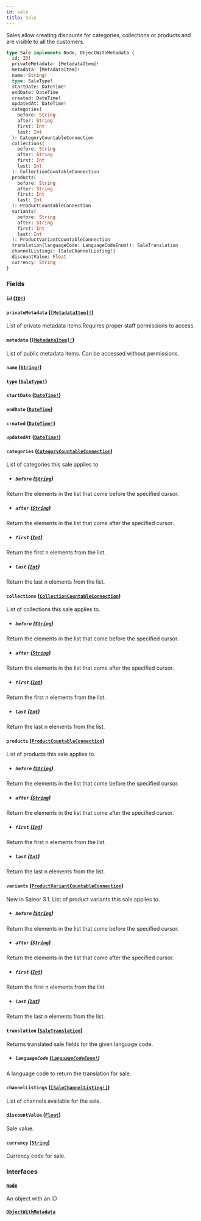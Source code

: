 ```yaml
---
id: sale
title: Sale
---
```


Sales allow creating discounts for categories, collections or products and are visible to all the customers.

```graphql
type Sale implements Node, ObjectWithMetadata {
  id: ID!
  privateMetadata: [MetadataItem]!
  metadata: [MetadataItem]!
  name: String!
  type: SaleType!
  startDate: DateTime!
  endDate: DateTime
  created: DateTime!
  updatedAt: DateTime!
  categories(
    before: String
    after: String
    first: Int
    last: Int
  ): CategoryCountableConnection
  collections(
    before: String
    after: String
    first: Int
    last: Int
  ): CollectionCountableConnection
  products(
    before: String
    after: String
    first: Int
    last: Int
  ): ProductCountableConnection
  variants(
    before: String
    after: String
    first: Int
    last: Int
  ): ProductVariantCountableConnection
  translation(languageCode: LanguageCodeEnum!): SaleTranslation
  channelListings: [SaleChannelListing!]
  discountValue: Float
  currency: String
}
```

### Fields

#### `id` ([`ID!`](../../../developer/api-reference/scalars/id))

#### `privateMetadata` ([`[MetadataItem]!`](../../../developer/api-reference/objects/metadata-item))

List of private metadata items.Requires proper staff permissions to access.

#### `metadata` ([`[MetadataItem]!`](../../../developer/api-reference/objects/metadata-item))

List of public metadata items. Can be accessed without permissions.

#### `name` ([`String!`](../../../developer/api-reference/scalars/string))

#### `type` ([`SaleType!`](../../../developer/api-reference/enums/sale-type))

#### `startDate` ([`DateTime!`](../../../developer/api-reference/scalars/date-time))

#### `endDate` ([`DateTime`](../../../developer/api-reference/scalars/date-time))

#### `created` ([`DateTime!`](../../../developer/api-reference/scalars/date-time))

#### `updatedAt` ([`DateTime!`](../../../developer/api-reference/scalars/date-time))

#### `categories` ([`CategoryCountableConnection`](../../../developer/api-reference/objects/category-countable-connection))

List of categories this sale applies to.

- ##### `before` ([`String`](../../../developer/api-reference/scalars/string))

Return the elements in the list that come before the specified cursor.

- ##### `after` ([`String`](../../../developer/api-reference/scalars/string))

Return the elements in the list that come after the specified cursor.

- ##### `first` ([`Int`](../../../developer/api-reference/scalars/int))

Return the first n elements from the list.

- ##### `last` ([`Int`](../../../developer/api-reference/scalars/int))

Return the last n elements from the list.

#### `collections` ([`CollectionCountableConnection`](../../../developer/api-reference/objects/collection-countable-connection))

List of collections this sale applies to.

- ##### `before` ([`String`](../../../developer/api-reference/scalars/string))

Return the elements in the list that come before the specified cursor.

- ##### `after` ([`String`](../../../developer/api-reference/scalars/string))

Return the elements in the list that come after the specified cursor.

- ##### `first` ([`Int`](../../../developer/api-reference/scalars/int))

Return the first n elements from the list.

- ##### `last` ([`Int`](../../../developer/api-reference/scalars/int))

Return the last n elements from the list.

#### `products` ([`ProductCountableConnection`](../../../developer/api-reference/objects/product-countable-connection))

List of products this sale applies to.

- ##### `before` ([`String`](../../../developer/api-reference/scalars/string))

Return the elements in the list that come before the specified cursor.

- ##### `after` ([`String`](../../../developer/api-reference/scalars/string))

Return the elements in the list that come after the specified cursor.

- ##### `first` ([`Int`](../../../developer/api-reference/scalars/int))

Return the first n elements from the list.

- ##### `last` ([`Int`](../../../developer/api-reference/scalars/int))

Return the last n elements from the list.

#### `variants` ([`ProductVariantCountableConnection`](../../../developer/api-reference/objects/product-variant-countable-connection))

New in Saleor 3.1. List of product variants this sale applies to.

- ##### `before` ([`String`](../../../developer/api-reference/scalars/string))

Return the elements in the list that come before the specified cursor.

- ##### `after` ([`String`](../../../developer/api-reference/scalars/string))

Return the elements in the list that come after the specified cursor.

- ##### `first` ([`Int`](../../../developer/api-reference/scalars/int))

Return the first n elements from the list.

- ##### `last` ([`Int`](../../../developer/api-reference/scalars/int))

Return the last n elements from the list.

#### `translation` ([`SaleTranslation`](../../../developer/api-reference/objects/sale-translation))

Returns translated sale fields for the given language code.

- ##### `languageCode` ([`LanguageCodeEnum!`](../../../developer/api-reference/enums/language-code-enum))

A language code to return the translation for sale.

#### `channelListings` ([`[SaleChannelListing!]`](../../../developer/api-reference/objects/sale-channel-listing))

List of channels available for the sale.

#### `discountValue` ([`Float`](../../../developer/api-reference/scalars/float))

Sale value.

#### `currency` ([`String`](../../../developer/api-reference/scalars/string))

Currency code for sale.

### Interfaces

#### [`Node`](../../../developer/api-reference/interfaces/node)

An object with an ID

#### [`ObjectWithMetadata`](../../../developer/api-reference/interfaces/object-with-metadata)
